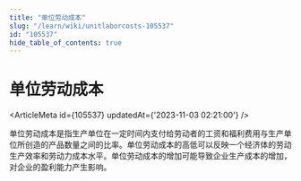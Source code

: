 ```yaml
---
title: "单位劳动成本"
slug: "/learn/wiki/unitlaborcosts-105537"
id: "105537"
hide_table_of_contents: true
---
```



# 单位劳动成本

<ArticleMeta id={105537} updatedAt={'2023-11-03 02:21:00'} />
<div className='border-solid border-b border-t-0 my-4 border-[var(--ifm-color-gray-300)]' />

单位劳动成本是指生产单位在一定时间内支付给劳动者的工资和福利费用与生产单位所创造的产品数量之间的比率。单位劳动成本的高低可以反映一个经济体的劳动生产效率和劳动力成本水平。单位劳动成本的增加可能导致企业生产成本的增加，对企业的盈利能力产生影响。
